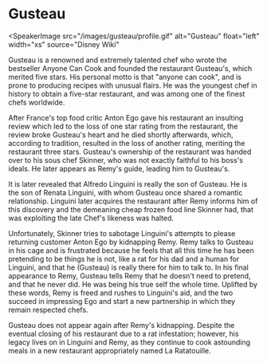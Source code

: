 <Speaker name="Gusteau" voice="fr-FR-Neural2-B" />

# Gusteau

<SpeakerImage
  src="/images/gusteau/profile.gif"
  alt="Gusteau"
  float="left"
  width="xs"
  source="Disney Wiki"
></SpeakerImage>

Gusteau is a renowned and extremely talented chef who wrote the bestseller Anyone Can Cook and founded the restaurant Gusteau's, which merited five stars. His personal motto is that "anyone can cook", and is prone to producing recipes with unusual flairs. He was the youngest chef in history to obtain a five-star restaurant, and was among one of the finest chefs worldwide.

After France's top food critic Anton Ego gave his restaurant an insulting review which led to the loss of one star rating from the restaurant, the review broke Gusteau's heart and he died shortly afterwards, which, according to tradition, resulted in the loss of another rating, meriting the restaurant three stars. Gusteau's ownership of the restaurant was handed over to his sous chef Skinner, who was not exactly faithful to his boss's ideals. He later appears as Remy's guide, leading him to Gusteau's.

It is later revealed that Alfredo Linguini is really the son of Gusteau. He is the son of Renata Linguini, with whom Gusteau once shared a romantic relationship. Linguini later acquires the restaurant after Remy informs him of this discovery and the demeaning cheap frozen food line Skinner had, that was exploiting the late Chef's likeness was halted.

Unfortunately, Skinner tries to sabotage Linguini's attempts to please returning customer Anton Ego by kidnapping Remy. Remy talks to Gusteau in his cage and is frustrated because he feels that all this time he has been pretending to be things he is not, like a rat for his dad and a human for Linguini, and that he (Gusteau) is really there for him to talk to. In his final appearance to Remy, Gusteau tells Remy that he doesn't need to pretend, and that he never did. He was being his true self the whole time. Uplifted by these words, Remy is freed and rushes to Linguini's aid, and the two succeed in impressing Ego and start a new partnership in which they remain respected chefs.

Gusteau does not appear again after Remy's kidnapping. Despite the eventual closing of his restaurant due to a rat infestation; however, his legacy lives on in Linguini and Remy, as they continue to cook astounding meals in a new restaurant appropriately named La Ratatouille.
